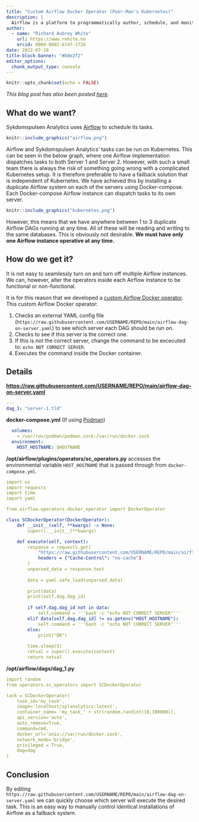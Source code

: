 ```yaml
---
title: "Custom Airflow Docker Operator (Poor-Man's Kubernetes)"
description: |
  Airflow is a platform to programmatically author, schedule, and monitor workflows data. Operators are the main building blocks that encapsulate logic to do a unit of work. We have created a custom Airflow operator that 1) checks a remote YAML file and 2) then takes a decision to do one of two actions. This allows us to create a "poor-man's Kubernetes".
author:
  - name: "Richard Aubrey White"
    url: https://www.rwhite.no
    orcid: 0000-0002-6747-1726
date: 2022-07-18
title-block-banner: "#b8e2f2"
editor_options: 
  chunk_output_type: console
---
```


```r
knitr::opts_chunk$set(echo = FALSE)
```

*This blog post has also been posted [here](https://docs.sykdomspulsen.no/posts/2022-07-18-custom-airflow-docker-operator/).*

## What do we want?

Sykdomspulsen Analytics uses [Airflow](https://airflow.apache.org/) to schedule its tasks.

```r
knitr::include_graphics("airflow.png")
```

Airflow and Sykdomspulsen Analytics' tasks can be run on Kubernetes. This can be seen in the below graph, where one Airflow implementation dispatches tasks to both Server 1 and Server 2. However, with such a small team there is always the risk of something going wrong with a complicated Kubernetes setup. It is therefore preferable to have a failback solution that is independent of Kubernetes. We have achieved this by installing a duplicate Airflow system on each of the servers using Docker-compose. Each Docker-compose Airflow instance can dispatch tasks to its own server.

```r
knitr::include_graphics("kubernetes.png")
```

However, this means that we have anywhere between 1 to 3 duplicate Airflow DAGs running at any time. All of these will be reading and writing to the same databases. This is obviously not desirable. **We must have only one Airflow instance operative at any time.**

## How do we get it?

It is not easy to seamlessly turn on and turn off multiple Airflow instances. We can, however, alter the operators inside each Airflow instance to be functional or non-functional.

It is for this reason that we developed a [custom Airflow Docker operator](https://airflow.apache.org/docs/apache-airflow/stable/howto/custom-operator.html). This custom Airflow Docker operator:

1.  Checks an external YAML config file (`https://raw.githubusercontent.com/USERNAME/REPO/main/airflow-dag-on-server.yaml`) to see which server each DAG should be run on.
2.  Checks to see if this server is the correct one.
3.  If this is not the correct server, change the command to be excecuted to: `echo NOT CORRECT SERVER`.
4.  Executes the command inside the Docker container.

## Details

[**https://raw.githubusercontent.com/USERNAME/REPO/main/airflow-dag-on-server.yaml**](https://raw.githubusercontent.com/USERNAME/REPO/main/airflow-dag-on-server.yaml){.uri}

``` yaml
---
dag_1: "server-1.tld"
```

**docker-compose.yml** (If using [Podman](https://podman.io/))

``` yaml
  volumes:
    - /var/run/podman/podman.sock:/var/run/docker.sock
  environment:
    HOST_HOSTNAME: $HOSTNAME
```

**/opt/airflow/plugins/operators/sc_operators.py** accesses the environmental variable `HOST_HOSTNAME` that is passed through from `docker-compose.yml`.

``` yaml
import os
import requests
import time
import yaml

from airflow.operators.docker_operator import DockerOperator

class SCDockerOperator(DockerOperator):
    def __init__(self, **kwargs) -> None:
        super().__init__(**kwargs)

    def execute(self, context):
        response = requests.get(
            "https://raw.githubusercontent.com/USERNAME/REPO/main/airflow-dag-on-server.yaml",
            headers = {"Cache-Control": "no-cache"}
        )
        unparsed_data = response.text
    
        data = yaml.safe_load(unparsed_data)
        
        print(data)
        print(self.dag.dag_id)
        
        if self.dag.dag_id not in data:
            self.command = '''bash -c "echo NOT CORRECT SERVER"'''
        elif data[self.dag.dag_id] != os.getenv("HOST_HOSTNAME"):
            self.command = '''bash -c "echo NOT CORRECT SERVER"'''
        else:
            print("OK")
        
        time.sleep(5)
        retval = super().execute(context)
        return retval
```

**/opt/airflow/dags/dag_1.py**

``` yaml
import random
from operators.sc_operators import SCDockerOperator

task = SCDockerOperator(
    task_id='my_task',
    image='localhost/splanalytics:latest',
    container_name= 'my_task_' + str(random.randint(10,100000)),
    api_version='auto',
    auto_remove=True,
    command=cmd,
    docker_url='unix://var/run/docker.sock',
    network_mode='bridge',
    privileged = True,
    dag=dag
)
```

## Conclusion

By editing `https://raw.githubusercontent.com/USERNAME/REPO/main/airflow-dag-on-server.yaml` we can quickly choose which server will execute the desired task. This is an easy way to manually control identical installations of Airflow as a failback system.
